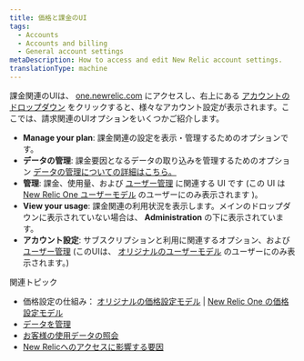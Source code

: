 ```yaml
---
title: 価格と課金のUI
tags:
  - Accounts
  - Accounts and billing
  - General account settings
metaDescription: How to access and edit New Relic account settings.
translationType: machine
---
```


課金関連のUIは、 [one.newrelic.com](https://one.newrelic.com) にアクセスし、右上にある [アカウントのドロップダウン](/docs/using-new-relic/welcome-new-relic/get-started/glossary/#account-dropdown) をクリックすると、様々なアカウント設定が表示されます。ここでは、請求関連のUIオプションをいくつかご紹介します。

* **Manage your plan**: 課金関連の設定を表示・管理するためのオプションです。
* **データの管理**: 課金要因となるデータの取り込みを管理するためのオプション [データの管理についての詳細はこちら。](/docs/telemetry-data-platform/manage-data/manage-data-coming-new-relic)
* **管理**: 課金、使用量、および [ユーザー管理](/docs/accounts/accounts-billing/new-relic-one-user-management/introduction-managing-users) に関連する UI です (この UI は [New Relic One ユーザーモデル](/docs/accounts/original-accounts-billing/original-users-roles/overview-user-models) のユーザーにのみ表示されます )。
* **View your usage**: 課金関連の利用状況を表示します。メインのドロップダウンに表示されていない場合は、 **Administration** の下に表示されています。
* **アカウント設定**: サブスクリプションと利用に関連するオプション、および [ユーザー管理](/docs/accounts/original-accounts-billing/original-product-based-pricing/overview-user-models) (このUIは、 [オリジナルのユーザーモデル](/docs/accounts/original-accounts-billing/original-users-roles/overview-user-models) のユーザーにのみ表示されます。)

関連トピック

* 価格設定の仕組み： [オリジナルの価格設定モデル](/docs/accounts/original-accounts-billing/product-pricing/product-based-pricing) \| [New Relic One の価格設定モデル](/docs/accounts/accounts-billing/new-relic-one-pricing-billing/new-relic-one-pricing-billing)
* [データを管理](/docs/telemetry-data-platform/manage-data/manage-your-data)
* [お客様の使用データの照会](/docs/accounts/accounts-billing/new-relic-one-pricing-billing/usage-queries-alerts)
* [New Relicへのアクセスに影響する要因](/docs/accounts/accounts-billing/account-structure/factors-affecting-access-features-data/)
